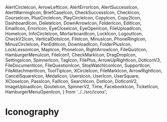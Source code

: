 
  AlertCircleIcon,
  ArrowLeftIcon,
  AlertErrorIcon,
  AlertSuccessIcon,
  AlertWarningIcon,
  BriefCaseIcon,
  CheckSuccessIcon,
  CheckIcon,
  CourseIcon,
  PlusCircleIcon,
  PlayCircleIcon,
  CopyIcon,
  Copy2Icon,
  DashboardIcon,
  DeleteIcon,
  DownArrowIcon,
  FolderIcon,
  EditIcon,
  EmailIcon,
  ErrorIcon,
  EyeCloseIcon,
  EyeOpenIcon,
  FileUploadIcon,
  HomeIcon,
  InfoCircleIcon,
  MortarboardIcon,
  LockIcon,
  LogoutIcon,
  CheckV2Icon,
  VerticalDotsIcon,
  FileIcon,
  MinusIcon,
  PhoneRingIcon,
  MinusCircleIcon,
  PenEditIcon,
  DownloadIcon,
  FolderPlusIcon,
  LockLessonIcon,
  MapIcon,
  PhoneIcon,
  RightArrowIcon,
  FileQuizIcon,
  HamburgerMenuIcon,
  FileIcon1,
  CheckMarkIcon,
  DragDropIcon,
  SettingsIcon,
  SpinnerIcon,
  TagIcon,
  FilePlus,
  ArrowUpRightIcon,
  DotIconV3,
  FileDocumentIcon,
  FileQuestionIcon,
  StopWatchIconIcon,
  SupportIcon,
  FileAttachmentIcon,
  ToolTipIcon,
  XCircleIcon,
  FileMarkIcon,
  ArrowRightIcon,
  CancelSquareIcon,
  MedalIcon,
  UsersIcon,
  UserIcon,
  UserSquare,
  XCloseIcon,
  PassIcon,
  FailIcon,
  SearchIcon,
  DotIcon,
  DotIconV2,
  ImageUploadIcon,
  QouteIcon,
  SpinnerV2,
  Time,
  FacebookIcon,
  TicketIcon,
  HamburgerMenuOpenIcon,
} from '../../src/icons';

<Meta title="Iconography" />

# Iconography

<IconGallery>
  <IconItem name="Alert">
    <AlertCircleIcon />
  </IconItem>
  <IconItem name="Alert Error">
    <AlertErrorIcon />
  </IconItem>
  <IconItem name="Arrow left">
    <ArrowLeftIcon />
  </IconItem>
  <IconItem name="Alert Warning">
    <AlertWarningIcon />
  </IconItem>
  <IconItem name="Alert success">
    <AlertSuccessIcon />
  </IconItem>
  <IconItem name="Arrow Right Icon">
    <ArrowRightIcon />
  </IconItem>
  <IconItem name="Arrow Up Right Icon">
    <ArrowUpRightIcon />
  </IconItem>
  <IconItem name="BriefCase">
    <BriefCaseIcon />
  </IconItem>
  <IconItem name="Check">
    <CheckIcon />
  </IconItem>
  <IconItem name="Check Mark Icon">
    <CheckMarkIcon />
  </IconItem>
  <IconItem name="File Quiz Icon">
    <FileQuizIcon />
  </IconItem>
  <IconItem name="Check success">
    <CheckSuccessIcon />
  </IconItem>
  <IconItem name="Course">
    <CourseIcon />
  </IconItem>
  <IconItem name="Copy">
    <CopyIcon />
  </IconItem>
  <IconItem name="Copy2">
    <Copy2Icon />
  </IconItem>
  <IconItem name="Dashboard">
    <DashboardIcon />
  </IconItem>
  <IconItem name="Delete">
    <DeleteIcon />
  </IconItem>
  <IconItem name="Down Arrow">
    <DownArrowIcon />
  </IconItem>
  <IconItem name="Hamburger Menu">
    <HamburgerMenuIcon />
  </IconItem>
  <IconItem name="Edit">
    <EditIcon />
  </IconItem>
  <IconItem name="Email">
    <EmailIcon />
  </IconItem>
  <IconItem name="Error">
    <ErrorIcon />
  </IconItem>
  <IconItem name="Eye Close">
    <EyeCloseIcon />
  </IconItem>
  <IconItem name="Eye Open">
    <EyeOpenIcon />
  </IconItem>
  <IconItem name="File Upload">
    <FileUploadIcon />
  </IconItem>
  <IconItem name="Folder">
    <FolderIcon />
  </IconItem>
  <IconItem name="Pass Icon">
    <PassIcon />
  </IconItem>
  <IconItem name="Cancel Square Icon">
    <CancelSquareIcon />
  </IconItem>
  <IconItem name="File Question">
    <FileQuestionIcon />
  </IconItem>
  <IconItem name="File">
    <FileIcon />
  </IconItem>
  <IconItem name="File mark icon">
    <FileMarkIcon />
  </IconItem>
  <IconItem name="File Attachment">
    <FileAttachmentIcon />
  </IconItem>
  <IconItem name="Fail Icon">
    <FailIcon />
  </IconItem>
  <IconItem name="X Circle Icon">
    <XCircleIcon />
  </IconItem>
  <IconItem name="Vertical Dots">
    <VerticalDotsIcon />
  </IconItem>
  <IconItem name="Folder Plus">
    <FolderPlusIcon />
  </IconItem>
  <IconItem name="File Icon 01">
    <FileIcon1 />
  </IconItem>
  <IconItem name="Home">
    <HomeIcon />
  </IconItem>
  <IconItem name="Info Circle">
    <InfoCircleIcon />
  </IconItem>
  <IconItem name="Drag and Drop">
    <DragDropIcon />
  </IconItem>
  <IconItem name="Mortarboard">
    <MortarboardIcon />
  </IconItem>
  <IconItem name="User Square">
    <UserSquare />
  </IconItem>
  <IconItem name="Lock">
    <LockIcon />
  </IconItem>
  <IconItem name="Logout">
    <LogoutIcon />
  </IconItem>
  <IconItem name="Minus">
    <MinusIcon />
  </IconItem>
  <IconItem name="File plus">
    <FilePlus />
  </IconItem>
  <IconItem name="MinusCircleIcon">
    <MinusCircleIcon />
  </IconItem>
  <IconItem name="Map">
    <MapIcon />
  </IconItem>
  <IconItem name="Phone">
    <PhoneIcon />
  </IconItem>
  <IconItem name="Plus Circle Icon">
    <PlusCircleIcon />
  </IconItem>
  <IconItem name="Play Circle Icon">
    <PlayCircleIcon />
  </IconItem>
  <IconItem name="Right Arrow">
    <RightArrowIcon />
  </IconItem>
  <IconItem name="Settings">
    <SettingsIcon />
  </IconItem>
  <IconItem name="Spinner">
    <SpinnerIcon />
  </IconItem>
  <IconItem name="Stop Watch">
    <StopWatchIconIcon />
  </IconItem>
  <IconItem name="Support">
    <SupportIcon />
  </IconItem>
  <IconItem name="Tool Tip">
    <ToolTipIcon />
  </IconItem>
  <IconItem name="Tag">
    <TagIcon />
  </IconItem>
  <IconItem name="Users">
    <UsersIcon />
  </IconItem>
  <IconItem name="User">
    <UserIcon />
  </IconItem>
  <IconItem name="X Close">
    <XCloseIcon />
  </IconItem>
  <IconItem name="Search">
    <SearchIcon />
  </IconItem>
  <IconItem name="Dot">
    <DotIcon />
  </IconItem>
  <IconItem name="Dot V2">
    <DotIconV2 />
  </IconItem>
  <IconItem name="Dot Icon v3">
    <DotIconV3 />
  </IconItem>
  <IconItem name="File Document">
    <FileDocumentIcon />
  </IconItem>
  <IconItem name="Image upload">
    <ImageUploadIcon />
  </IconItem>
  <IconItem name="Time">
    <Time />
  </IconItem>
  <IconItem name="Facebook">
    <FacebookIcon />
  </IconItem>
  <IconItem name="Lock Lesson">
    <LockLessonIcon />
  </IconItem>
  <IconItem name="CheckV2Icon">
    <CheckV2Icon />
  </IconItem>
  <IconItem name="QouteIcon">
    <QouteIcon />
  </IconItem>
  <IconItem name="Medal Icon">
    <MedalIcon />
  </IconItem>
  <IconItem name="Phone Ring">
    <PhoneRingIcon />
  </IconItem>
  <IconItem name="Pen Edit">
    <PenEditIcon />
  </IconItem>
  <IconItem name="Download">
    <DownloadIcon />
  </IconItem>
  <IconItem name="Ticket">
    <TicketIcon />
  </IconItem>
  <IconItem name="SpinnerV2">
    <SpinnerV2 />
  </IconItem>
  <IconItem name="HamburgerMenuOpenIcon">
    <HamburgerMenuOpenIcon />
  </IconItem>
</IconGallery>
